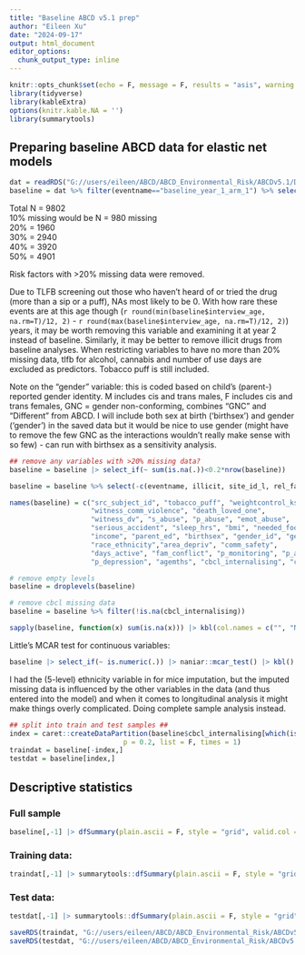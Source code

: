 ```yaml
---
title: "Baseline ABCD v5.1 prep"
author: "Eileen Xu"
date: "2024-09-17"
output: html_document
editor_options: 
  chunk_output_type: inline
---
```


```r
knitr::opts_chunk$set(echo = F, message = F, results = "asis", warning = F)
library(tidyverse)
library(kableExtra)
options(knitr.kable.NA = '')
library(summarytools)
```

## Preparing baseline ABCD data for elastic net models

```r
dat = readRDS("G://users/eileen/ABCD/ABCD_Environmental_Risk/ABCDv5.1/DATA/predictors_unrelatedIDs.rds")
baseline = dat %>% filter(eventname=="baseline_year_1_arm_1") %>% select_if(~ !all(is.na(.))) |> droplevels()
```

Total N = 9802 \
10% missing would be N = 980 missing \
20% = 1960 \
30% = 2940 \
40% = 3920 \
50% = 4901 \

Risk factors with >20% missing data were removed.

Due to TLFB screening out those who haven't heard of or tried the drug (more than a sip or a puff), NAs most likely to be 0. With how rare these events are at this age though (`r round(min(baseline$interview_age, na.rm=T)/12, 2)` - `r round(max(baseline$interview_age, na.rm=T)/12, 2)`) years, it may be worth removing this variable and examining it at year 2 instead of baseline. Similarly, it may be better to remove illicit drugs from baseline analyses. When restricting variables to have no more than 20% missing data, tlfb for alcohol, cannabis and number of use days are excluded as predictors. Tobacco puff is still included.

Note on the "gender" variable: this is coded based on child's (parent-) reported gender identity. M includes cis and trans males, F includes cis and trans females, GNC = gender non-conforming, combines "GNC" and "Different" from ABCD. I will include both sex at birth ('birthsex')  and gender ('gender') in the saved data but it would be nice to use gender (might have to remove the few GNC as the interactions wouldn't really make sense with so few) - can run with birthsex as a sensitivity analysis. 

```r
## remove any variables with >20% missing data?
baseline = baseline |> select_if(~ sum(is.na(.))<0.2*nrow(baseline))

baseline = baseline %>% select(-c(eventname, illicit, site_id_l, rel_family_id, rel_birth_id, interview_date, visit_type))

names(baseline) = c("src_subject_id", "tobacco_puff", "weightcontrol_ksads",
                    "witness_comm_violence", "death_loved_one",
                    "witness_dv", "s_abuse", "p_abuse", "emot_abuse",
                    "serious_accident", "sleep_hrs", "bmi", "needed_food",
                    "income", "parent_ed", "birthsex", "gender_id", "gender",
                    "race_ethnicity","area_depriv", "comm_safety",
                    "days_active", "fam_conflict", "p_monitoring", "p_acceptance",
                    "p_depression", "agemths", "cbcl_internalising", "cbcl_dsm5_depress")

# remove empty levels
baseline = droplevels(baseline)

# remove cbcl missing data
baseline = baseline %>% filter(!is.na(cbcl_internalising))

sapply(baseline, function(x) sum(is.na(x))) |> kbl(col.names = c("", "N missing")) |> kable_styling() |> scroll_box()
```

Little's MCAR test for continuous variables:

```r
baseline |> select_if(~ is.numeric(.)) |> naniar::mcar_test() |> kbl() |> kable_styling()
```

I had the (5-level) ethnicity variable in for mice imputation, but the imputed missing data is influenced by the other variables in the data (and thus entered into the model) and when it comes to longitudinal analysis it might make things overly complicated. Doing complete sample analysis instead.

```r
## split into train and test samples ##
index = caret::createDataPartition(baseline$cbcl_internalising[which(is.na(baseline$cbcl_internalising)==F)], 
                            p = 0.2, list = F, times = 1)
traindat = baseline[-index,]
testdat = baseline[index,]
```

## Descriptive statistics

### Full sample

```r
baseline[,-1] |> dfSummary(plain.ascii = F, style = "grid", valid.col = F, graph.col = T, varnumbers = F, tmp.img.dir = "/tmp", max.tbl.height = 500) |> print(method = "render")
```

### Training data:

```r
traindat[,-1] |> summarytools::dfSummary(plain.ascii = F, style = "grid", valid.col = F, graph.col = T, varnumbers = F, tmp.img.dir = "/tmp", max.tbl.height = 500) |> print(method = "render")
```

### Test data:

```r
testdat[,-1] |> summarytools::dfSummary(plain.ascii = F, style = "grid", valid.col = F, graph.col = T, varnumbers = F, tmp.img.dir = "/tmp", max.tbl.height = 500) |> print(method = "render")
```


```r
saveRDS(traindat, "G://users/eileen/ABCD/ABCD_Environmental_Risk/ABCDv5.1/DATA/baseline_traindat.rds")
saveRDS(testdat, "G://users/eileen/ABCD/ABCD_Environmental_Risk/ABCDv5.1/DATA/baseline_testdat.rds")
```

